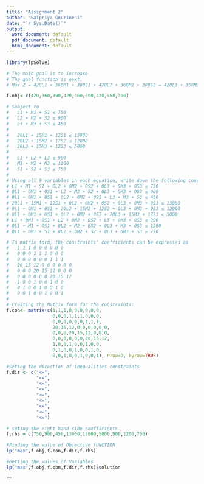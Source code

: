 ---
title: "Assignment 2"
author: "Saipriya Gourineni"
date: "`r Sys.Date()`"
output:
  word_document: default
  pdf_document: default
  html_document: default
---

```{r}
library(lpSolve)

# The main goal is to increase
# The goal function is next.
# Max Z = 420L1 + 360M1 + 300S1 + 420L2 + 360M2 + 300S2 = 420L3 + 360M3 + 300S3

f.obj<-c(420,360,300,420,360,300,420,360,300)

# Subject to
#   L1 + M1 + S1 ≤ 750
#   L2 + M2 + S2 ≤ 900
#   L3 + M3 + S3 ≤ 450
# 
#   20L1 + 15M1 + 12S1 ≤ 13000
#   20L2 + 15M2 + 12S2 ≤ 12000
#   20L3 + 15M3 + 12S3 ≤ 5000
# 
#   L1 + L2 + L3 ≤ 900
#   M1 + M2 + M3 ≤ 1200
#   S1 + S2 + S3 ≤ 750
#   
# Using all 9 variables in each equation, write down the following constraints:
# L1 + M1 + S1 + 0L2 + 0M2 + 0S2 + 0L3 + 0M3 + 0S3 ≤ 750
# 0L1 + 0M1 + 0S1 + L2 + M2 + S2 + 0L3 + 0M3 + 0S3 ≤ 900
# 0L1 + 0M1 + 0S1 + 0L2 + 0M2 + 0S2 + L3 + M3 + S3 ≤ 450
# 20L1 + 15M1 + 12S1 + 0L2 + 0M2 + 0S2 + 0L3 + 0M3 + 0S3 ≤ 13000
# 0L1 + 0M1 + 0S1 + 20L2 + 15M2 + 12S2 + 0L3 + 0M3 + 0S3 ≤ 12000
# 0L1 + 0M1 + 0S1 + 0L2 + 0M2 + 0S2 + 20L3 + 15M3 + 12S3 ≤ 5000
# L1 + 0M1 + 0S1 + L2 + 0M2 + 0S2 + L3 + 0M3 + 0S3 ≤ 900
# 0L1 + M1 + 0S1 + 0L2 + M2 + 0S2 + 0L3 + M3 + 0S3 ≤ 1200
# 0L1 + 0M1 + S1 + 0L2 + 0M2 + S2 + 0L3 + 0M3 + S3 ≤ 750

# In matrix form, the constraints' coefficients can be expressed as
#   1 1 1 0 0 0 0 0 0
#   0 0 0 1 1 1 0 0 0
#   0 0 0 0 0 0 1 1 1
#   20 15 12 0 0 0 0 0 0
#   0 0 0 20 15 12 0 0 0
#   0 0 0 0 0 0 20 15 12
#   1 0 0 1 0 0 1 0 0
#   0 1 0 0 1 0 0 1 0
#   0 0 1 0 0 1 0 0 1
# 
# Creating the Matrix form for the constraints: 
f.con<- matrix(c(1,1,1,0,0,0,0,0,0,
                 0,0,0,1,1,1,0,0,0,
                 0,0,0,0,0,0,1,1,1,
                 20,15,12,0,0,0,0,0,0,
                 0,0,0,20,15,12,0,0,0,
                 0,0,0,0,0,0,20,15,12,
                 1,0,0,1,0,0,1,0,0,
                 0,1,0,0,1,0,0,1,0,
                 0,0,1,0,0,1,0,0,1), nrow=9, byrow=TRUE)

#Seting the direction of inequalities constraints
f.dir <- c("<=",
           "<=",
           "<=",
           "<=",
           "<=",
           "<=",
           "<=",
           "<=",
           "<=")

# seting the right hand side coefficients
f.rhs = c(750,900,450,13000,12000,5000,900,1200,750)

#Finding the value of Objective fUNCTION
lp("max",f.obj,f.con,f.dir,f.rhs)

#Getting the values of Variables
lp("max",f.obj,f.con,f.dir,f.rhs)$solution
```

```

